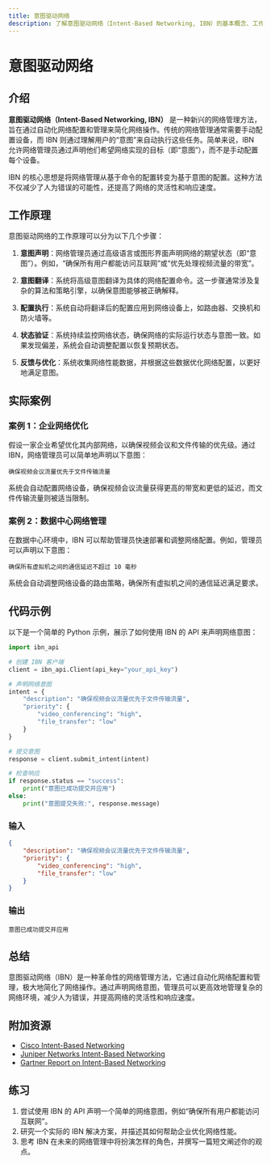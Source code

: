 ```yaml
---
title: 意图驱动网络
description: 了解意图驱动网络（Intent-Based Networking, IBN）的基本概念、工作原理及其在现代网络中的应用场景。
---
```


# 意图驱动网络

## 介绍

**意图驱动网络（Intent-Based Networking, IBN）** 是一种新兴的网络管理方法，旨在通过自动化网络配置和管理来简化网络操作。传统的网络管理通常需要手动配置设备，而 IBN 则通过理解用户的“意图”来自动执行这些任务。简单来说，IBN 允许网络管理员通过声明他们希望网络实现的目标（即“意图”），而不是手动配置每个设备。

IBN 的核心思想是将网络管理从基于命令的配置转变为基于意图的配置。这种方法不仅减少了人为错误的可能性，还提高了网络的灵活性和响应速度。

## 工作原理

意图驱动网络的工作原理可以分为以下几个步骤：

1. **意图声明**：网络管理员通过高级语言或图形界面声明网络的期望状态（即“意图”）。例如，“确保所有用户都能访问互联网”或“优先处理视频流量的带宽”。

2. **意图翻译**：系统将高级意图翻译为具体的网络配置命令。这一步骤通常涉及复杂的算法和策略引擎，以确保意图能够被正确解释。

3. **配置执行**：系统自动将翻译后的配置应用到网络设备上，如路由器、交换机和防火墙等。

4. **状态验证**：系统持续监控网络状态，确保网络的实际运行状态与意图一致。如果发现偏差，系统会自动调整配置以恢复预期状态。

5. **反馈与优化**：系统收集网络性能数据，并根据这些数据优化网络配置，以更好地满足意图。

## 实际案例

### 案例 1：企业网络优化

假设一家企业希望优化其内部网络，以确保视频会议和文件传输的优先级。通过 IBN，网络管理员可以简单地声明以下意图：

```plaintext
确保视频会议流量优先于文件传输流量
```

系统会自动配置网络设备，确保视频会议流量获得更高的带宽和更低的延迟，而文件传输流量则被适当限制。

### 案例 2：数据中心网络管理

在数据中心环境中，IBN 可以帮助管理员快速部署和调整网络配置。例如，管理员可以声明以下意图：

```plaintext
确保所有虚拟机之间的通信延迟不超过 10 毫秒
```

系统会自动调整网络设备的路由策略，确保所有虚拟机之间的通信延迟满足要求。

## 代码示例

以下是一个简单的 Python 示例，展示了如何使用 IBN 的 API 来声明网络意图：

```python
import ibn_api

# 创建 IBN 客户端
client = ibn_api.Client(api_key="your_api_key")

# 声明网络意图
intent = {
    "description": "确保视频会议流量优先于文件传输流量",
    "priority": {
        "video_conferencing": "high",
        "file_transfer": "low"
    }
}

# 提交意图
response = client.submit_intent(intent)

# 检查响应
if response.status == "success":
    print("意图已成功提交并应用")
else:
    print("意图提交失败:", response.message)
```

### 输入

```json
{
    "description": "确保视频会议流量优先于文件传输流量",
    "priority": {
        "video_conferencing": "high",
        "file_transfer": "low"
    }
}
```

### 输出

```plaintext
意图已成功提交并应用
```

## 总结

意图驱动网络（IBN）是一种革命性的网络管理方法，它通过自动化网络配置和管理，极大地简化了网络操作。通过声明网络意图，管理员可以更高效地管理复杂的网络环境，减少人为错误，并提高网络的灵活性和响应速度。

## 附加资源

- [Cisco Intent-Based Networking](https://www.cisco.com/c/en/us/solutions/intent-based-networking.html)
- [Juniper Networks Intent-Based Networking](https://www.juniper.net/us/en/products-services/what-is/intent-based-networking/)
- [Gartner Report on Intent-Based Networking](https://www.gartner.com/en/documents/3887765)

## 练习

1. 尝试使用 IBN 的 API 声明一个简单的网络意图，例如“确保所有用户都能访问互联网”。
2. 研究一个实际的 IBN 解决方案，并描述其如何帮助企业优化网络性能。
3. 思考 IBN 在未来的网络管理中将扮演怎样的角色，并撰写一篇短文阐述你的观点。
